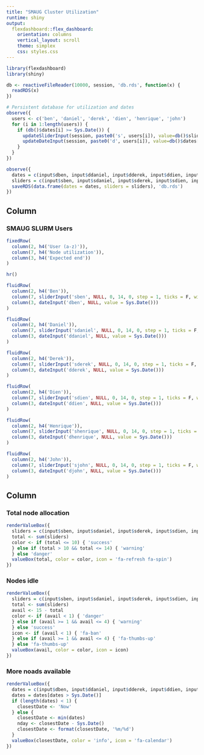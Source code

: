 ```yaml
---
title: "SMAUG Cluster Utilization"
runtime: shiny
output: 
  flexdashboard::flex_dashboard:
    orientation: columns
    vertical_layout: scroll
    theme: simplex
    css: styles.css
---
```


```r
library(flexdashboard)
library(shiny)

db <- reactiveFileReader(10000, session, 'db.rds', function(x) {
  readRDS(x)
})

# Persistent database for utilization and dates
observe({
  users <- c('ben', 'daniel', 'derek', 'dien', 'henrique', 'john')
  for (i in 1:length(users)) {
    if (db()$dates[i] >= Sys.Date()) {
      updateSliderInput(session, paste0('s', users[i]), value=db()$sliders[i])
      updateDateInput(session, paste0('d', users[i]), value=db()$dates[i])
    }
  }
})

observe({
  dates = c(input$dben, input$ddaniel, input$dderek, input$ddien, input$dhenrique, input$djohn)
  sliders = c(input$sben, input$sdaniel, input$sderek, input$sdien, input$shenrique, input$sjohn)
  saveRDS(data.frame(dates = dates, sliders = sliders), 'db.rds')
})
```

Column {data-width=650}
-----------------------------------------------------------------------

### SMAUG SLURM Users

```r
fixedRow(
  column(2, h4('User (a-z)')),
  column(7, h4('Node utilization')),
  column(3, h4('Expected end'))
)

hr()

fluidRow(
  column(2, h4('Ben')),
  column(7, sliderInput('sben', NULL, 0, 14, 0, step = 1, ticks = F, width = '100%')),
  column(3, dateInput('dben', NULL, value = Sys.Date()))
)

fluidRow(
  column(2, h4('Daniel')),
  column(7, sliderInput('sdaniel', NULL, 0, 14, 0, step = 1, ticks = F, width = '100%')),
  column(3, dateInput('ddaniel', NULL, value = Sys.Date()))
)

fluidRow(
  column(2, h4('Derek')),
  column(7, sliderInput('sderek', NULL, 0, 14, 0, step = 1, ticks = F, width = '100%')),
  column(3, dateInput('dderek', NULL, value = Sys.Date()))
)

fluidRow(
  column(2, h4('Dien')),
  column(7, sliderInput('sdien', NULL, 0, 14, 0, step = 1, ticks = F, width = '100%')),
  column(3, dateInput('ddien', NULL, value = Sys.Date()))
)

fluidRow(
  column(2, h4('Henrique')),
  column(7, sliderInput('shenrique', NULL, 0, 14, 0, step = 1, ticks = F, width = '100%')),
  column(3, dateInput('dhenrique', NULL, value = Sys.Date()))
)

fluidRow(
  column(2, h4('John')),
  column(7, sliderInput('sjohn', NULL, 0, 14, 0, step = 1, ticks = F, width = '100%')),
  column(3, dateInput('djohn', NULL, value = Sys.Date()))
)
```

Column {data-width=350}
-----------------------------------------------------------------------

### Total node allocation

```r
renderValueBox({
  sliders = c(input$sben, input$sdaniel, input$sderek, input$sdien, input$shenrique, input$sjohn)
  total <- sum(sliders)
  color <- if (total <= 10) { 'success'
  } else if (total > 10 && total <= 14) { 'warning'
  } else 'danger'
  valueBox(total, color = color, icon = 'fa-refresh fa-spin')
})
```

### Nodes idle

```r
renderValueBox({
  sliders = c(input$sben, input$sdaniel, input$sderek, input$sdien, input$shenrique, input$sjohn)
  total <- sum(sliders)
  avail <- 15 - total
  color <- if (avail < 1) { 'danger'
  } else if (avail >= 1 && avail <= 4) { 'warning'
  } else 'success'
  icon <- if (avail < 1) { 'fa-ban'
  } else if (avail >= 1 && avail <= 4) { 'fa-thumbs-up'
  } else 'fa-thumbs-up'
  valueBox(avail, color = color, icon = icon)
})
```

### More noads available

```r
renderValueBox({
  dates = c(input$dben, input$ddaniel, input$dderek, input$ddien, input$dhenrique, input$djohn)
  dates = dates[dates > Sys.Date()]
  if (length(dates) < 1) {
    closestDate <- 'Now'
  } else {
    closestDate <- min(dates)
    nday <- closestDate - Sys.Date()
    closestDate <- format(closestDate, '%m/%d')
  }
  valueBox(closestDate, color = 'info', icon = 'fa-calendar')
})
```
